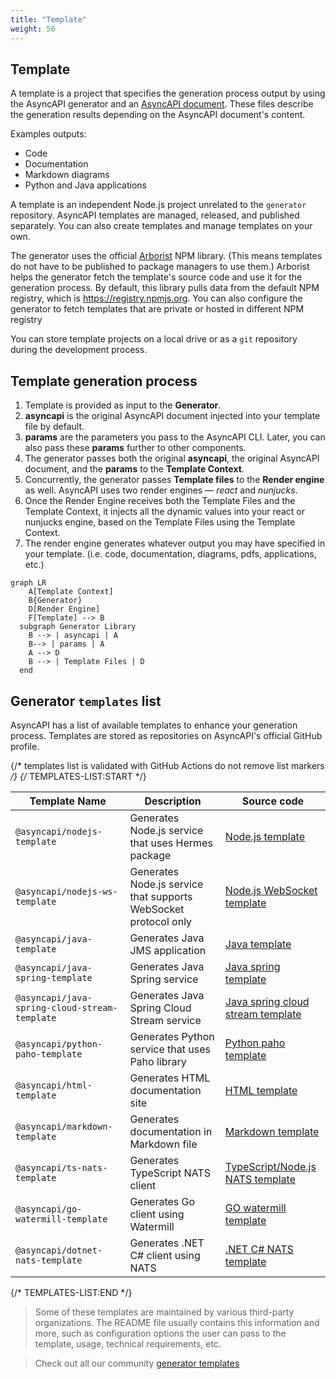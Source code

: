```yaml
---
title: "Template"
weight: 50
---
```


## Template

A template is a project that specifies the generation process output by using the AsyncAPI generator and an [AsyncAPI document](asyncapi-document). These files describe the generation results depending on the AsyncAPI document's content.

Examples outputs:

- Code
- Documentation
- Markdown diagrams
- Python and Java applications

A template is an independent Node.js project unrelated to the `generator` repository. AsyncAPI templates are managed, released, and published separately. You can also create templates and manage templates on your own.

The generator uses the official [Arborist](https://www.npmjs.com/package/@npmcli/arborist) NPM library. (This means templates do not have to be published to package managers to use them.) Arborist helps the generator fetch the template's source code and use it for the generation process. By default, this library pulls data from the default NPM registry, which is https://registry.npmjs.org. You can also configure the generator to fetch templates that are private or hosted in different NPM registry

You can store template projects on a local drive or as a `git` repository during the development process. 

## Template generation process

1. Template is provided as input to the **Generator**.
2. **asyncapi** is the original AsyncAPI document injected into your template file by default.
3. **params** are the parameters you pass to the AsyncAPI CLI. Later, you can also pass these **params** further to other components. 
4. The generator passes both the original **asyncapi**, the original AsyncAPI document, and the **params** to the **Template Context**.
5. Concurrently, the generator passes **Template files** to the **Render engine** as well. AsyncAPI uses two render engines — _react_ and _nunjucks_.
6. Once the Render Engine receives both the Template Files and the Template Context, it injects all the dynamic values into your react or nunjucks engine, based on the Template Files using the Template Context.
7. The render engine generates whatever output you may have specified in your template. (i.e. code, documentation, diagrams, pdfs, applications, etc.)

```mermaid
graph LR
    A[Template Context]
    B{Generator}
    D[Render Engine]
    F[Template] --> B
  subgraph Generator Library
    B --> | asyncapi | A
    B--> | params | A
    A --> D
    B --> | Template Files | D
  end
```

## Generator `templates` list

AsyncAPI has a list of available templates to enhance your generation process. Templates are stored as repositories on AsyncAPI's official GitHub profile.

{/* templates list is validated with GitHub Actions do not remove list markers */}
{/* TEMPLATES-LIST:START */}

Template Name | Description | Source code
---|---|---
`@asyncapi/nodejs-template` | Generates Node.js service that uses Hermes package | [Node.js template](https://github.com/asyncapi/nodejs-template)
`@asyncapi/nodejs-ws-template` | Generates Node.js service that supports WebSocket protocol only | [Node.js WebSocket template](https://github.com/asyncapi/nodejs-ws-template)
`@asyncapi/java-template` | Generates Java JMS application | [Java template](https://github.com/asyncapi/java-template)
`@asyncapi/java-spring-template` | Generates Java Spring service | [Java spring template](https://github.com/asyncapi/java-spring-template)
`@asyncapi/java-spring-cloud-stream-template` | Generates Java Spring Cloud Stream service | [Java spring cloud stream template](https://github.com/asyncapi/java-spring-cloud-stream-template)
`@asyncapi/python-paho-template` | Generates Python service that uses Paho library | [Python paho template](https://github.com/asyncapi/python-paho-template)
`@asyncapi/html-template` | Generates HTML documentation site | [HTML template](https://github.com/asyncapi/html-template)
`@asyncapi/markdown-template` | Generates documentation in Markdown file | [Markdown template](https://github.com/asyncapi/markdown-template)
`@asyncapi/ts-nats-template` | Generates TypeScript NATS client | [TypeScript/Node.js NATS template](https://github.com/asyncapi/ts-nats-template/)
`@asyncapi/go-watermill-template` | Generates Go client using Watermill | [GO watermill template](https://github.com/asyncapi/go-watermill-template)
`@asyncapi/dotnet-nats-template` | Generates .NET C# client using NATS | [.NET C# NATS template](https://github.com/asyncapi/dotnet-nats-template)

{/* TEMPLATES-LIST:END  */}

> Some of these templates are maintained by various third-party organizations. The README file usually contains this information and more, such as configuration options the user can pass to the template, usage, technical requirements, etc.

> Check out all our community [generator templates](https://github.com/search?q=topic%3Aasyncapi+topic%3Agenerator+topic%3Atemplate)

